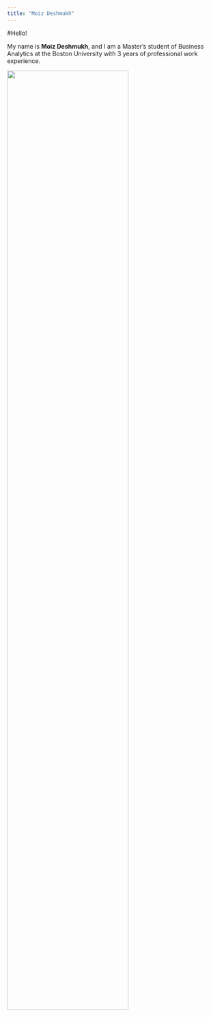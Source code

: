 ```yaml
---
title: "Moiz Deshmukh"
---
```


#Hello! 

My name is **Moiz Deshmukh**, and I am a Master's student of Business Analytics at the Boston University with 3 years of professional work experience.

![](./images/8A258971-3127-43B5-B253-2F52A0D44027_4_5005_c.jpeg){width="75%" fig-align="center"}